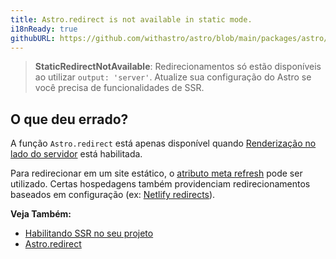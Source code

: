 ```yaml
---
title: Astro.redirect is not available in static mode.
i18nReady: true
githubURL: https://github.com/withastro/astro/blob/main/packages/astro/src/core/errors/errors-data.ts
---
```


> **StaticRedirectNotAvailable**: Redirecionamentos só estão disponíveis ao utilizar `output: 'server'`. Atualize sua configuração do Astro se você precisa de funcionalidades de SSR.

## O que deu errado?

A função `Astro.redirect` está apenas disponível quando [Renderização no lado do servidor](/pt-br/guides/server-side-rendering/) está habilitada.

Para redirecionar em um site estático, o [atributo meta refresh](https://developer.mozilla.org/pt-BR/docs/Web/HTML/Element/meta) pode ser utilizado. Certas hospedagens também providenciam redirecionamentos baseados em configuração (ex: [Netlify redirects](https://docs.netlify.com/routing/redirects/)).

**Veja Também:**
-  [Habilitando SSR no seu projeto](/pt-br/guides/server-side-rendering/#habilitando-o-ssr-em-seu-projeto)
-  [Astro.redirect](/pt-br/guides/server-side-rendering/#astroredirect)
